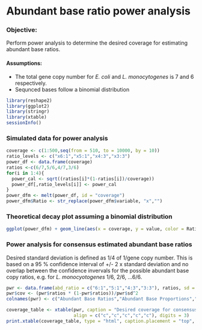 Abundant base ratio power analysis
========================================================
### Objective:  
Perform power analysis to determine the desired coverage for estimating abundant base ratios.

#### Assumptions:  
* The total gene copy number for _E. coli_ and _L. monocytogenes_ is 7 and 6 respectively.
* Sequnced bases follow a binomial distribution

```r
library(reshape2)
library(ggplot2)
library(stringr)
library(xtable)
sessionInfo()
```

### Simulated data for power analysis
```r
coverage <- c(1:500,seq(from = 510, to = 10000, by = 10))
ratio_levels <- c("x6:1","x5:1","x4:3","x3:3")
power_df <- data.frame(coverage)
ratios <-c(6/7,5/6,4/7,3/6)
for(i in 1:4){
  power_cal <- sqrt((ratios[i]*(1-ratios[i])/coverage))
  power_df[,ratio_levels[i]] <- power_cal                  
}
power_dfm <- melt(power_df, id = "coverage")
power_dfm$Ratio <- str_replace(power_dfm$variable, "x","")
```

### Theoretical decay plot assuming a binomial distribution
```r
ggplot(power_dfm) + geom_line(aes(x = coverage, y = value, color = Ratio)) + scale_x_log10() + labs(x = "Desired Coverage", y = "Proportion Standard Deviation") + theme_bw()
```


### Power analysis for consensus estimated abundant base ratios
Desired standard deviation is defined as 1/4 of 1/gene copy number.  This is based on a 95 % confidence interval of +/- 2 x standard deviation  and no overlap between the confidence invervals for the possible abundant base copy ratios, e.g. for _L. monocyotogenes_ 1/6, 2/6, ...6/6.
```r
pwr <- data.frame(abd_ratio = c("6:1","5:1","4:3","3:3"), ratios, sd = 1/(4*(c(7,6,7,6))))
pwr$cov <- (pwr$ratios * (1-pwr$ratios))/pwr$sd^2
colnames(pwr) <- c("Abundant Base Ratios","Abundant Base Proportions","Standard Deviation", "Desired Coverage")                                  
```

```r
coverage_table <- xtable(pwr, caption = "Desired coverage for consensus abundant base ratios",
                         align = c("c","c","c","c","c"), digits = 3)
print.xtable(coverage_table, type = "html", caption.placement = "top", include.rownames=FALSE)
```